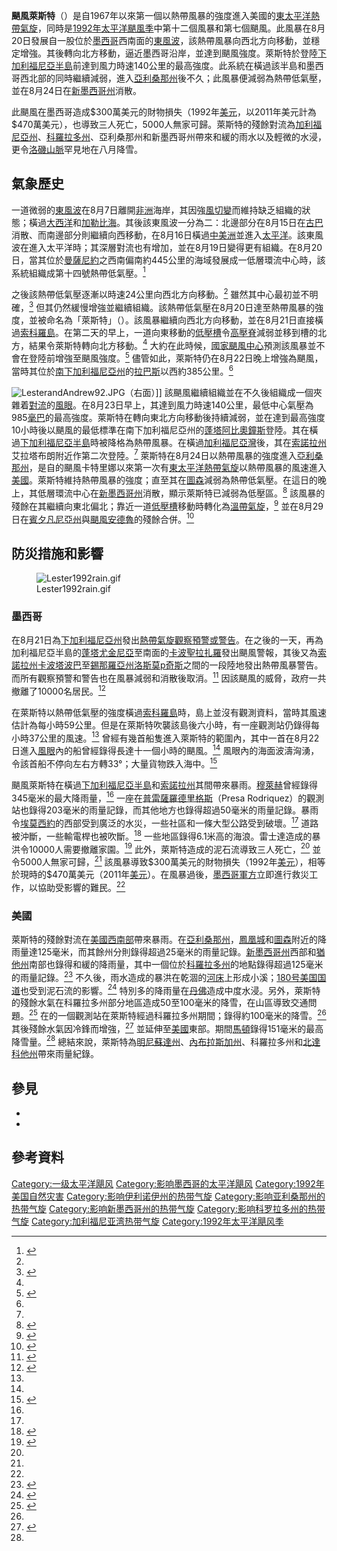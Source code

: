{{Infobox Hurricane
| Name=颶風萊斯特<br>{{lang|en|Hurricane Lester}}
| Type=颶風
| Year=1992
| Basin=EPac
| Image location=Hurricane Lester 22 aug 1992 2246Z.jpg
| Image name=即將登陸的颶風萊斯特
| Formed=1992年8月20日
| Dissipated=1992年8月24日
| 1-min winds=70
| Pressure=985
| Damages=3
| Inflated=1
| Fatalities=直接造成3人死亡
| Areas=[[下加利福尼亞州|下加利福尼亞州]]、[[墨西哥|墨西哥]]西北部、[[美國|美國]]西南部
| Hurricane season=[[1992年太平洋颶風季|1992年太平洋颶風季]]
}}
'''颶風萊斯特'''（{{lang-en|Hurricane Lester}}）是自1967年以來第一個以熱帶風暴的強度進入美國的[[太平洋颶風|東太平洋熱帶氣旋]]，同時是[[1992年太平洋颶風季|1992年太平洋颶風季]]中第十二個風暴和第七個颶風。此風暴在8月20日發展自一股位於[[墨西哥|墨西哥]]西南面的[[東風波|東風波]]，該熱帶風暴向西北方向移動，並穩定增強。其後轉向北方移動，逼近墨西哥沿岸，並達到颶風強度。萊斯特於登陸[[下加利福尼亞半島|下加利福尼亞半島]]前達到風力時速140公里的最高強度。此系統在橫過該半島和墨西哥西北部的同時繼續減弱，進入[[亞利桑那州|亞利桑那州]]後不久；此風暴便減弱為熱帶低氣壓，並在8月24日在[[新墨西哥州|新墨西哥州]]消散。

此颶風在墨西哥造成$300萬美元的財物損失（1992年[[美元|美元]]，以2011年美元計為$470萬美元），也導致三人死亡，5000人無家可歸。萊斯特的殘餘對流為[[加利福尼亞州|加利福尼亞州]]、[[科羅拉多州|科羅拉多州]]、亞利桑那州和新墨西哥州帶來和緩的雨水以及輕微的水浸，更令[[洛磯山脈|洛磯山脈]]罕見地在八月降雪。

==氣象歷史==
{{storm path|Lester 1992 track.png}}
一道微弱的[[東風波|東風波]]在8月7日離開[[非洲|非洲]]海岸，其因強[[風切變|風切變]]而維持缺乏組織的狀態；橫過[[大西洋|大西洋]]和[[加勒比海|加勒比海]]。其後該東風波一分為二：北邊部分在8月15日在[[古巴|古巴]]消散、而南邊部分則繼續向西移動，在8月16日橫過[[中美洲|中美洲]]並進入[[太平洋|太平洋]]。該東風波在進入太平洋時；其深層對流也有增加，並在8月19日變得更有組織。在8月20日，當其位於[[曼薩尼約|曼薩尼約]]之西南偏南約445公里的海域發展成一低層環流中心時，該系統組織成第十四{{lang|en|E}}號熱帶低氣壓。<ref name="tcr">{{cite web|work= National Hurricane Center |author=Edward Rappaport|year=6-11-1993|title=Hurricane Lester Tropical Cyclone Report|accessdate=2007-01-25|url=http://www.nhc.noaa.gov/archive/storm_wallets/epacific/ep1992/lester/prenhc/prelim01.gif}}</ref>

之後該熱帶低氣壓逐漸以時速24公里向西北方向移動。<ref name="tcr"/> 雖然其中心最初並不明確，<ref>{{cite web|author=Edward Rappaport|date=1992-08-20|title=Tropical Depression Fourteen-E Discussion Three|accessdate=2007-01-25|url=http://www.nhc.noaa.gov/archive/storm_wallets/epacific/ep1992/lester/tropdisc/nep1492.003}}</ref> 但其仍然緩慢增強並繼續組織。該熱帶低氣壓在8月20日達至熱帶風暴的強度，並被命名為「萊斯特」（{{lang|en|Lester}}）。該風暴繼續向西北方向移動，並在8月21日直接橫過[[索科羅島|索科羅島]]。在第二天的早上，一道向東移動的[[低壓槽|低壓槽]]令[[高壓脊|高壓脊]]減弱並移到槽的北方，結果令萊斯特轉向北方移動。<ref name="tcr"/> 大約在此時候，[[國家颶風中心|國家颶風中心]]預測該風暴並不會在登陸前增強至颶風強度。<ref>{{cite web|author=Robert Pasch|year=1992|title=Tropical Storm Lester Discussion Ten|accessdate=2007-01-25|url=http://www.nhc.noaa.gov/archive/storm_wallets/epacific/ep1992/lester/tropdisc/nep1492.010}}</ref> 儘管如此，萊斯特仍在8月22日晚上增強為颶風，當時其位於[[南下加利福尼亞州|南下加利福尼亞州]]的[[拉巴斯_(南下加利福尼亞州)|拉巴斯]]以西約385公里。<ref name="tcr"/>

[[Image:LesterandAndrew92.JPG|right]]（右面）]]
該颶風繼續組織並在不久後組織成一個夾雜着[[雨帶|對流]]的[[風眼|風眼]]。在8月23日早上，其達到風力時速140公里，最低中心氣壓為985[[巴|毫巴]]的最高強度。萊斯特在轉向東北方向移動後持續減弱，並在達到最高強度10小時後以颶風的最低標準在南下加利福尼亞州的[[穆萊赫_(墨西哥自治區)|蓬塔阿比奧鐘斯]]登陸。其在橫過[[下加利福尼亞半島|下加利福尼亞半島]]時被降格為熱帶風暴。在橫過[[加利福尼亞灣|加利福尼亞灣]]後，其在[[索諾拉州|索諾拉州]]艾拉塔布朗附近作第二次登陸。<ref name="tcr"/> 萊斯特在8月24日以熱帶風暴的強度進入[[亞利桑那州|亞利桑那州]]，是自{{link-en|1967年太平洋颶風季|1967 Pacific hurricane season|1967年}}的颶風卡特里娜以來第一次有[[太平洋颶風|東太平洋熱帶氣旋]]以熱帶風暴的風速進入[[美國|美國]]。萊斯特維持熱帶風暴的強度；直至其在[[圖森_(亞利桑那州)|圖森]]減弱為熱帶低氣壓。在這日的晚上，其低層環流中心在[[新墨西哥州|新墨西哥州]]消散，顯示萊斯特已減弱為低壓區。<ref name="mwr">{{cite web|author=Miles B. Lawrence and Edward Rappaport|year=1993|title=Eastern North Pacific Hurricane Season of 1992|publisher=National Hurricane Center|accessdate=2007-01-31|url=http://journals.ametsoc.org/doi/pdf/10.1175/1520-0493%281994%29122%3C0549%3AENPHSO%3E2.0.CO%3B2}}</ref> 該風暴的殘餘在其繼續向東北偏北；靠近一道[[低壓槽|低壓槽]]移動時轉化為[[溫帶氣旋|溫帶氣旋]]，<ref name="ams">{{cite web|author=Michael Dickinson and L. F. Bosart and K. L. Corbosiero|year=2006|title=The extratropical transitions of eastern Pacific Hurricane Lester (1992) and Atlantic Hurricane Andrew (1992)|publisher=American Meteorligical Society|accessdate=2007-01-26|url=http://ams.confex.com/ams/27Hurricanes/techprogram/paper_108829.htm|archive-date=2006-10-04|archive-url=https://web.archive.org/web/20061004194551/http://ams.confex.com/ams/27Hurricanes/techprogram/paper_108829.htm|dead-url=yes}}</ref> 並在8月29日在[[賓夕凡尼亞州|賓夕凡尼亞州]]與[[颶風安德魯|颶風安德魯]]的殘餘合併。<ref name="fhstoday">{{cite web|author=Florida Historical Society|year=2003|title=Today in Florida's History|accessdate=2007-01-31|url=http://list.florida-historical-soc.org/pipermail/fhstoday/2003-August/001097.html|deadurl=yes|archiveurl=https://web.archive.org/web/20070928151047/http://list.florida-historical-soc.org/pipermail/fhstoday/2003-August/001097.html|archivedate=2007-09-28}}</ref>

==防災措施和影響==
[[Image:Lester1992rain.gif|left]]

===墨西哥===
{{link-en|墨西哥聯邦政府|Federal government of Mexico|墨西哥政府}}在8月21日為[[下加利福尼亞州|下加利福尼亞州]]發出[[熱帶氣旋警告|熱帶氣旋觀察預警或警告]]。在之後的一天，再為加利福尼亞半島的[[穆萊赫_(墨西哥自治區)|蓬塔尤金尼亞]]至南面的[[南下加利福尼亞州|卡波聖拉扎羅]]發出颶風警報，其後又為[[索諾拉州|索諾拉州]][[索諾拉州|卡波塔波巴]]至[[錫那羅亞州|錫那羅亞州]][[洛斯莫p奇斯|洛斯莫p奇斯]]之間的一段陸地發出熱帶風暴警告。而所有觀察預警和警告也在風暴減弱和消散後取消。<ref name="warning">{{cite web|author=Edward Rappaport|publisher= National Hurricane Center |year=6-11-93|title=Hurricane Lester Tropical Cyclone Report Page 3|accessdate=2007-01-25|url=http://www.nhc.noaa.gov/archive/storm_wallets/epacific/ep1992/lester/prenhc/prelim04.gif}}</ref> 因該颶風的威脅，政府一共撤離了10000名居民。<ref name="search">{{cite news|author=Mercury News Wire Services|title=Hurricane Lester kills 3 in Mexico|publisher=San Jose Mercury News|accessdate=2007-01-23|url=http://nl.newsbank.com/nl-search/we/Archives?p_product=SJ&s_site=mercurynews&p_multi=SJ&p_theme=realcities&p_action=search&p_maxdocs=200&p_topdoc=1&p_text_direct-0=0EB719F9B8A1F541&p_field_direct-0=document_id&p_perpage=10&p_sort=YMD_date:D&s_trackval=GooglePM|date=1992-08-25}}</ref>

在萊斯特以熱帶低氣壓的強度橫過[[索科羅島|索科羅島]]時，島上並沒有觀測資料，當時其風速估計為每小時59公里。但是在萊斯特吹襲該島後六小時，有一座觀測站仍錄得每小時37公里的風速。<ref name="tcr"/> 曾經有幾首船隻進入萊斯特的範圍內，其中一首在8月22日進入[[風眼|風眼]]內的船曾經錄得長達十一個小時的颶風。<ref name="tcr"/> 風眼內的海面波濤洶湧，令該首船不停向左右方轉33°；大量貨物跌入海中。<ref name="tcr2">{{cite web|author=Edward Rappaport|publisher= National Hurricane Center |year=6-11-1993|title=Hurricane Lester Tropical Cyclone Report Page 2|accessdate=2007-01-25|url=http://www.nhc.noaa.gov/archive/storm_wallets/epacific/ep1992/lester/prenhc/prelim02.gif}}</ref>

颶風萊斯特在橫過[[下加利福尼亞半島|下加利福尼亞半島]]和[[索諾拉州|索諾拉州]]其間帶來暴雨。[[穆萊赫|穆萊赫]]曾經錄得345毫米的最大降雨量，<ref name=dr /> 一座在[[普雷薩羅德里格斯|普雷薩羅德里格斯]]（Presa Rodriquez）的觀測站也錄得203毫米的雨量記錄，而其他地方也錄得超過50毫米的雨量記錄。暴雨令[[埃莫西約|埃莫西約]]的西部受到廣泛的水災，一些社區和一條大型公路受到破壞。<ref name="tcr2"/> 道路被沖斷，一些輸電桿也被吹斷。<ref name="tb">{{cite web|title=Hurricane Lester kills 3 in Mexico|url=http://news.google.com/newspapers?id=W3BaAAAAIBAJ&sjid=SwMEAAAAIBAJ&pg=2758,7010431&dq=hurricane+lester&hl=en|date=1992-08-26|publisher=Toledo Blade|author=Association Press|accessdate=2011-01-16}}</ref> 一些地區錄得6.1米高的海浪。雷士達造成的暴洪令10000人需要撤離家園。<ref>{{cite web|title=Mexico hit, too|url=http://news.google.com/newspapers?id=dYFUAAAAIBAJ&sjid=Yo8DAAAAIBAJ&pg=5289,4015579&dq=hurricane+lester&hl=en|publisher=Elensburg Daily Record|author=Association Press|accessdate=2011-01-16|date=1992-08-25}}</ref>  此外，萊斯特造成的泥石流導致三人死亡，<ref name="search"/> 並令5000人無家可歸，<ref name="tcr2"/> 該風暴導致$300萬美元的財物損失（1992年[[美元|美元]]），相等於現時的$470萬美元（2011年[[美元|美元]]）。在風暴過後，[[墨西哥|墨西哥軍方]]立即進行救災工作，以協助受影響的難民。<ref name="search"/>

===美國===
萊斯特的殘餘對流在[[美國西南部|美國西南部]]帶來暴雨。在[[亞利桑那州|亞利桑那州]]，[[鳳凰城_(亞利桑那州)|鳳凰城]]和[[圖森_(亞利桑那州)|圖森]]附近的降雨量達125毫米，而其餘州分則錄得超過25毫米的雨量記錄。[[新墨西哥州|新墨西哥州]]西部和[[猶他州|猶他州]]南部也錄得和緩的降雨量，其中一個位於[[科羅拉多州|科羅拉多州]]的地點錄得超過125毫米的雨量記錄。<ref name="dr">{{cite web|author=David Roth|year=2006|title=Rainfall Summary for Hurricane Lester|publisher=Hydrometeorological Prediction Center|accessdate=2007-01-31|url=http://www.wpc.ncep.noaa.gov/tropical/rain/lester1992.html|archive-date=2013-09-21|archive-url=https://web.archive.org/web/20130921181025/http://www.wpc.ncep.noaa.gov/tropical/rain/lester1992.html|dead-url=no}}</ref> 不久後，雨水造成的暴洪在乾涸的[[河床|河床]]上形成小溪；[[180号美国国道|180号美国国道]]也受到泥石流的影響。<ref>{{cite journal|page=115|title=Storm Data August 1992|number=8|volume=34|publisher=National Climatic Data Center|accessdate=2012-03-26|url=http://www1.ncdc.noaa.gov/pub/orders/IPS-1B5FDE65-0C09-4E89-AC79-CB773C746BC1.pdf|format=PDF|deadurl=yes|archiveurl=https://www.webcitation.org/6FGq4H3t1?url=http://www1.ncdc.noaa.gov/pub/orders/IPS-EBBF1E19-9CDD-4E41-82D0-F49ECEEDC3EC.pdf|archivedate=2013-03-20}}</ref>  特別多的降雨量在[[丹佛|丹佛]]造成中度水浸。另外，萊斯特的殘餘水氣在科羅拉多州部分地區造成50至100毫米的降雪，在山區導致交通問題。<ref name="a">{{cite news|author=Bill Scanlon|year=1992|title=Pacific Storm Chills State, Floods Denver|publisher=Rocky Mountain News|accessdate=2007-01-23|url=http://nl.newsbank.com/nl-search/we/Archives?p_product=RM&p_theme=rm&p_action=search&p_maxdocs=200&p_topdoc=1&p_text_direct-0=0EB4DB16D479164C&p_field_direct-0=document_id&p_perpage=10&p_sort=YMD_date:D&s_trackval=GooglePM}}</ref> 在{{link-en|哈佛山|Mount Harvard}}的一個觀測站在萊斯特經過科羅拉多州期間；錄得約100毫米的降雪。<ref name="ams"/> 其後殘餘水氣因冷鋒而增強，<ref name="tud">{{cite web|title=Hurricane closes in on Gulf|url=http://news.google.com/newspapers?id=BSdZAAAAIBAJ&sjid=BUcNAAAAIBAJ&pg=3243,2513875&dq=hurricane+lester&hl=en|publisher=The Union Democrat|accessdate=2011-01-16|date=1992-08-25}}</ref> 並延伸至[[美國|美國]]東部。期間[[馬頓_(伊利諾伊州)|馬頓]]錄得151毫米的最高降雪量。<ref name="dr"/> 總結來說，萊斯特為[[明尼蘇達州|明尼蘇達州]]、[[內布拉斯加州|內布拉斯加州]]、科羅拉多州和[[北達科他州|北達科他州]]帶來雨量紀錄。

==參見==
{{Portal|熱帶氣旋}}
*{{link-en|下加利福尼亞半島颶風列表|List of Baja California Peninsula hurricanes}}
*{{link-en|太平洋颶風列表|List of Pacific hurricanes}}

==參考資料==
{{Reflist|2}}

[[Category:一级太平洋飓风|Category:一级太平洋飓风]]
[[Category:影响墨西哥的太平洋飓风|Category:影响墨西哥的太平洋飓风]]
[[Category:1992年美国自然灾害|Category:1992年美国自然灾害]]
[[Category:影响伊利诺伊州的热带气旋|Category:影响伊利诺伊州的热带气旋]]
[[Category:影响亚利桑那州的热带气旋|Category:影响亚利桑那州的热带气旋]]
[[Category:影响新墨西哥州的热带气旋|Category:影响新墨西哥州的热带气旋]]
[[Category:影响科罗拉多州的热带气旋|Category:影响科罗拉多州的热带气旋]]
[[Category:加利福尼亚湾热带气旋|Category:加利福尼亚湾热带气旋]]
[[Category:1992年太平洋飓风季|Category:1992年太平洋飓风季]]